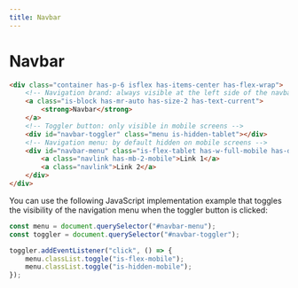 ```yaml
---
title: Navbar
---
```


# Navbar

<NavbarExample />

```html
<div class="container has-p-6 isflex has-items-center has-flex-wrap">
    <!-- Navigation brand: always visible at the left side of the navbar -->
    <a class="is-block has-mr-auto has-size-2 has-text-current">
        <strong>Navbar</strong>
    </a>
    <!-- Toggler button: only visible in mobile screens -->
    <div id="navbar-toggler" class="menu is-hidden-tablet"></div>
    <!-- Navigation menu: by default hidden on mobile screens -->
    <div id="navbar-menu" class="is-flex-tablet has-w-full-mobile has-direction-column-mobile has-mt-4-mobile is-hidden-mobile">
        <a class="navlink has-mb-2-mobile">Link 1</a>
        <a class="navlink">Link 2</a>
    </div>
</div>
``` 

You can use the following JavaScript implementation example that toggles the visibility of the navigation menu when the toggler button is clicked:

```javascript
const menu = document.querySelector("#navbar-menu");
const toggler = document.querySelector("#navbar-toggler");

toggler.addEventListener("click", () => {
    menu.classList.toggle("is-flex-mobile");
    menu.classList.toggle("is-hidden-mobile");
});
```
